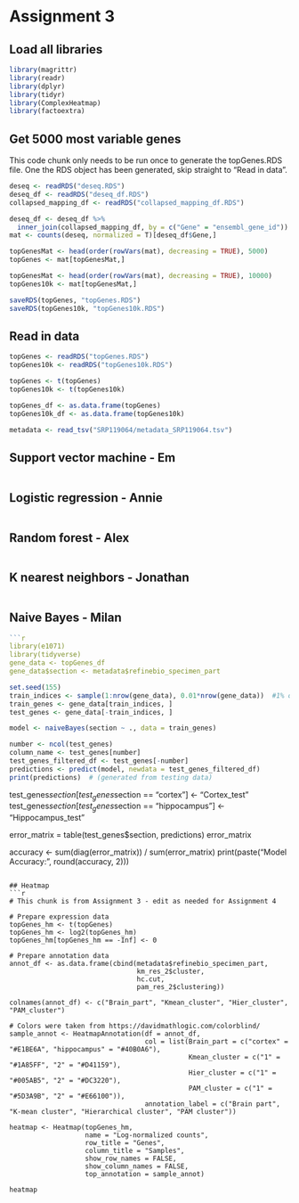 # Assignment 3

## Load all libraries
```r
library(magrittr)
library(readr)
library(dplyr)
library(tidyr)
library(ComplexHeatmap)
library(factoextra)
```

## Get 5000 most variable genes

This code chunk only needs to be run once to generate the topGenes.RDS file.
One the RDS object has been generated, skip straight to "Read in data".
```r
deseq <- readRDS("deseq.RDS")
deseq_df <- readRDS("deseq_df.RDS")
collapsed_mapping_df <- readRDS("collapsed_mapping_df.RDS")

deseq_df <- deseq_df %>%
  inner_join(collapsed_mapping_df, by = c("Gene" = "ensembl_gene_id"))
mat <- counts(deseq, normalized = T)[deseq_df$Gene,]

topGenesMat <- head(order(rowVars(mat), decreasing = TRUE), 5000)
topGenes <- mat[topGenesMat,]

topGenesMat <- head(order(rowVars(mat), decreasing = TRUE), 10000)
topGenes10k <- mat[topGenesMat,]

saveRDS(topGenes, "topGenes.RDS")
saveRDS(topGenes10k, "topGenes10k.RDS")
```

## Read in data
```r
topGenes <- readRDS("topGenes.RDS")
topGenes10k <- readRDS("topGenes10k.RDS")

topGenes <- t(topGenes)
topGenes10k <- t(topGenes10k)

topGenes_df <- as.data.frame(topGenes)
topGenes10k_df <- as.data.frame(topGenes10k)

metadata <- read_tsv("SRP119064/metadata_SRP119064.tsv")
```

## Support vector machine - Em
```r

```

## Logistic regression - Annie
```r

```

## Random forest - Alex
```r

```

## K nearest neighbors - Jonathan
```r

```

## Naive Bayes - Milan
```r
```r
library(e1071)
library(tidyverse)
gene_data <- topGenes_df
gene_data$section <- metadata$refinebio_specimen_part
```

```r
set.seed(155) 
train_indices <- sample(1:nrow(gene_data), 0.01*nrow(gene_data))  #1% of the data is training and 99% is testing
train_genes <- gene_data[train_indices, ]
test_genes <- gene_data[-train_indices, ]
```

```r
model <- naiveBayes(section ~ ., data = train_genes)
```

```r
number <- ncol(test_genes)
column_name <- test_genes[number]
test_genes_filtered_df <- test_genes[-number]
predictions <- predict(model, newdata = test_genes_filtered_df)
print(predictions)  # (generated from testing data)
```

test_genes$section[test_genes$section == "cortex"] <- "Cortex_test"
test_genes$section[test_genes$section == "hippocampus"] <- "Hippocampus_test"

error_matrix = table(test_genes$section, predictions)
error_matrix

accuracy <- sum(diag(error_matrix)) / sum(error_matrix)
print(paste("Model Accuracy:", round(accuracy, 2)))
```

## Heatmap
```r
# This chunk is from Assignment 3 - edit as needed for Assignment 4

# Prepare expression data
topGenes_hm <- t(topGenes)
topGenes_hm <- log2(topGenes_hm)
topGenes_hm[topGenes_hm == -Inf] <- 0

# Prepare annotation data
annot_df <- as.data.frame(cbind(metadata$refinebio_specimen_part,
                                km_res_2$cluster,
                                hc.cut,
                                pam_res_2$clustering))

colnames(annot_df) <- c("Brain_part", "Kmean_cluster", "Hier_cluster", "PAM_cluster")

# Colors were taken from https://davidmathlogic.com/colorblind/
sample_annot <- HeatmapAnnotation(df = annot_df,
                                  col = list(Brain_part = c("cortex" = "#E1BE6A", "hippocampus" = "#40B0A6"),
                                             Kmean_cluster = c("1" = "#1A85FF", "2" = "#D41159"),
                                             Hier_cluster = c("1" = "#005AB5", "2" = "#DC3220"),
                                             PAM_cluster = c("1" = "#5D3A9B", "2" = "#E66100")),
                                  annotation_label = c("Brain part", "K-mean cluster", "Hierarchical cluster", "PAM cluster"))

heatmap <- Heatmap(topGenes_hm,
                   name = "Log-normalized counts",
                   row_title = "Genes",
                   column_title = "Samples",
                   show_row_names = FALSE,
                   show_column_names = FALSE,
                   top_annotation = sample_annot)

heatmap
```
